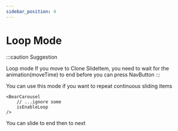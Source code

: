 ```yaml
---
sidebar_position: 4
---
```



# Loop Mode

:::caution Suggestion

Loop mode If you move to Clone SlideItem, you need to wait for the animation(moveTime) to end before you can press NavButton
:::

You can use this mode if you want to repeat continuous sliding items

```tsx
<BearCarousel 
    // ...ignore some 
    isEnableLoop
/>
```

You can slide to end then to next

<Carousel
    height="250px"
    isEnableLoop
    isDebug
/>
